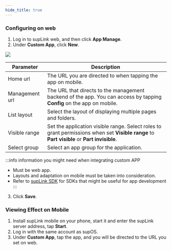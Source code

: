 ```yaml
---
hide_title: true
---
```


### Configuring on web

1. Log in to supLink web, and then click **App Manage**.
2. Under **Custom App**, click **New**.

<img width={450} src="https://wordpressfreezonex.oss-accelerate.aliyuncs.com/supLink/50.png" />

<table>
<thead>
<tr>
<th>Parameter</th>
<th>Description</th>
</tr>
</thead>
<tbody>
<tr>
<td>Home url</td>
<td>The URL you are directed to when tapping the app on mobile.</td>
</tr>
<tr>
<td>Management url</td>
<td>The URL that directs to the management backend of the app. You can access by tapping <b>Config</b> on the app on mobile.</td>
</tr>
<tr>
<td>List layout</td>
<td>Select the layout of displaying multiple pages and folders.</td>
</tr>
<tr>
<td>Visible range</td>
<td>Set the application visible range. Select roles to grant permissions when set <b>Visible range</b> to <b>Part visible</b> or <b>Part invisible</b>.</td>
</tr>
<tr>
<td>Select group</td>
<td>Select an app group for the application.</td>
</tr>
</tbody>
</table>

:::info information you might need when integrating custom APP
- Must be web app.
- Layouts and adaptation on mobile must be taken into consideration.
- Refer to <a href="supLink SDK">supLink SDK</a> for SDKs that might be useful for app development
:::

3. Click **Save**.

### Viewing Effect on Mobile

1. Install supLink mobile on your phone, start it and enter the supLink server address, tap **Start**.
2. Log in with the same account as supOS.
3. Under **Custom App**, tap the app, and you will be directed to the URL you set on web.

